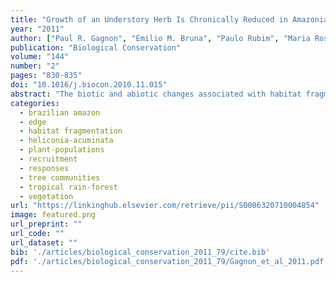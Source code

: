 ```yaml
---
title: "Growth of an Understory Herb Is Chronically Reduced in Amazonian Forest Fragments"
year: "2011"
author: ["Paul R. Gagnon", "Emilio M. Bruna", "Paulo Rubim", "Maria Rosa Darrigo", "Ramon C. Littell", "Maria Uriarte", "W. John Kress"]
publication: "Biological Conservation"
volume: "144"
number: "2"
pages: "830-835"
doi: "10.1016/j.biocon.2010.11.015"
abstract: "The biotic and abiotic changes associated with habitat fragmentation have been shown to have major consequences for plant recruitment and survivorship. However, few studies have quantified the growth of plants that persist in fragments. Over the course of a decade, we measured annual growth of 5200 individuals of the common understory herb Heliconia acuminata (Heliconiaceae) in an experimentally fragmented Amazonian forest. We tested (A) whether annual growth rates were lower in fragments than in continuous forest, and (B) whether cumulative growth rates of plants that survived the entire period were lower in fragments. While mean annual growth rates were often lower in fragments, differences were not significant in any year. After 10 years, however, the cumulative effect was that plants in fragments were significantly smaller. This had a clear demographic consequence – plants in fragments produced fewer inflorescences than plants in continuous forest. Our results demonstrate that chronic reduced individual growth may be an important mechanism contributing to reduced population viability in fragmented forests, and that negative demographic consequences of fragmentation for plants can take years to manifest themselves."
categories: 
  - brazilian amazon
  - edge
  - habitat fragmentation
  - heliconia-acuminata
  - plant-populations
  - recruitment
  - responses
  - tree communities
  - tropical rain-forest
  - vegetation
url: "https://linkinghub.elsevier.com/retrieve/pii/S0006320710004854"
image: featured.png
url_preprint: ""
url_code: ""
url_dataset: ""
bib: './articles/biological_conservation_2011_79/cite.bib'
pdf: './articles/biological_conservation_2011_79/Gagnon_et_al_2011.pdf'
---
```

